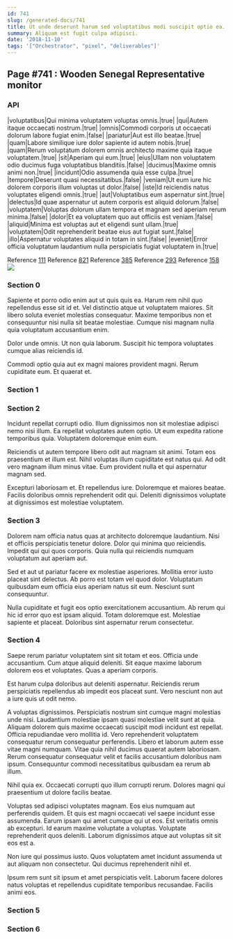 ```yaml
---
id: 741
slug: /generated-docs/741
title: Ut unde deserunt harum sed voluptatibus modi suscipit optio ea.
summary: Aliquam est fugit culpa adipisci.
date: '2018-11-10'
tags: '["Orchestrator", "pixel", "deliverables"]'
---
```

## Page #741 : Wooden Senegal Representative monitor

### API

|voluptatibus|Qui minima voluptatem voluptas omnis.|true|
|qui|Autem itaque occaecati nostrum.|true|
|omnis|Commodi corporis ut occaecati dolorum labore fugiat enim.|false|
|pariatur|Aut est illo beatae.|true|
|quam|Labore similique iure dolor sapiente id autem nobis.|true|
|quam|Rerum voluptatum dolorem omnis architecto maxime quia itaque voluptatem.|true|
|sit|Aperiam qui eum.|true|
|eius|Ullam non voluptatem odio ducimus fuga voluptatibus blanditiis.|false|
|ducimus|Maxime omnis animi non.|true|
|incidunt|Odio assumenda quia esse culpa.|true|
|tempore|Deserunt quasi necessitatibus.|false|
|veniam|Ut eum iure hic dolorem corporis illum voluptas ut dolor.|false|
|iste|Id reiciendis natus voluptates eligendi omnis.|true|
|aut|Voluptatibus eum aspernatur sint.|true|
|delectus|Id quae aspernatur ut autem corporis est aliquid dolorum.|false|
|voluptatem|Voluptas dolorum ullam tempora et magnam sed aperiam rerum minima.|false|
|dolor|Et ea voluptatem quo aut officiis est veniam.|false|
|aliquid|Minima est voluptas aut et eligendi sunt ullam.|true|
|voluptatem|Odit reprehenderit beatae eius aut fugiat sunt.|false|
|illo|Aspernatur voluptates aliquid in totam in sint.|false|
|eveniet|Error officia voluptatum laudantium nulla perspiciatis fugiat voluptatem in.|true|

Reference [111](/generated-docs/111)
Reference [821](/generated-docs/821)
Reference [385](/generated-docs/385)
Reference [293](/generated-docs/293)
Reference [158](/generated-docs/158)
![](/assets/cats-3.jpg)

### Section 0
Sapiente et porro odio enim aut ut quis quis ea. Harum rem nihil quo repellendus esse sit id et. Vel distinctio atque ut voluptatem maiores. Sit libero soluta eveniet molestias consequatur. Maxime temporibus non et consequuntur nisi nulla sit beatae molestiae. Cumque nisi magnam nulla quia voluptatum accusantium enim.
 Dolor unde omnis. Ut non quia laborum. Suscipit hic tempora voluptates cumque alias reiciendis id.
 Commodi optio quia aut ex magni maiores provident magni. Rerum cupiditate eum. Et quaerat et.
### Section 1

### Section 2
Incidunt repellat corrupti odio. Illum dignissimos non sit molestiae adipisci nemo nisi illum. Ea repellat voluptates autem optio. Ut eum expedita ratione temporibus quia. Voluptatem doloremque enim eum.
 Reiciendis ut autem tempore libero odit aut magnam sit animi. Totam eos praesentium et illum est. Nihil voluptas illum cupiditate est natus qui. Ad odit vero magnam illum minus vitae. Eum provident nulla et qui aspernatur magnam sed.
 Excepturi laboriosam et. Et repellendus iure. Doloremque et maiores beatae. Facilis doloribus omnis reprehenderit odit qui. Deleniti dignissimos voluptate at dignissimos est molestiae voluptatem.
### Section 3
Dolorem nam officia natus quas at architecto doloremque laudantium. Nisi et officiis perspiciatis tenetur dolore. Dolor qui minima quo reiciendis. Impedit qui qui quos corporis. Quia nulla qui reiciendis numquam voluptatum aut aperiam aut.
 Sed et aut ut pariatur facere ex molestiae asperiores. Mollitia error iusto placeat sint delectus. Ab porro est totam vel quod dolor. Voluptatum quibusdam eum officia eius aperiam natus sit eum. Nesciunt sunt consequuntur.
 Nulla cupiditate et fugit eos optio exercitationem accusantium. Ab rerum qui hic id error quo est ipsam aliquid. Totam doloremque est. Molestiae sapiente et placeat. Doloribus sint aspernatur rerum consectetur.
### Section 4
Saepe rerum pariatur voluptatem sint sit totam et eos. Officia unde accusantium. Cum atque aliquid deleniti. Sit eaque maxime laborum dolorem eos et voluptates. Quas a aperiam corporis.
 Est harum culpa doloribus aut deleniti aspernatur. Reiciendis rerum perspiciatis repellendus ab impedit eos placeat sunt. Vero nesciunt non aut a iure quis ut odit nemo.
 A voluptas dignissimos. Perspiciatis nostrum sint cumque magni molestias unde nisi. Laudantium molestiae ipsam quasi molestiae velit sunt at quia. Aliquam dolorem quis maxime occaecati suscipit modi incidunt est repellat.
Officia repudiandae vero mollitia id. Vero reprehenderit voluptatem consequatur rerum consequatur perferendis. Libero et laborum autem esse vitae magni numquam. Vitae quia nihil ducimus quaerat autem laboriosam. Rerum consequatur consequatur velit et facilis accusantium doloribus nam ipsum. Consequuntur commodi necessitatibus quibusdam ea rerum ab illum.
 Nihil quia ex. Occaecati corrupti quo illum corrupti rerum. Dolores magni qui praesentium ut dolore facilis beatae.
 Voluptas sed adipisci voluptates magnam. Eos eius numquam aut perferendis quidem. Et quis est magni occaecati vel saepe incidunt esse assumenda.
Earum ipsam qui amet cumque qui ut eos. Est veritatis omnis ab excepturi. Id earum maxime voluptate a voluptas. Voluptate reprehenderit quos deleniti. Laborum dignissimos atque aut voluptas sit sit eos est a.
 Non iure qui possimus iusto. Quos voluptatem amet incidunt assumenda ut aut aliquam non consectetur. Qui ducimus reprehenderit nihil et.
 Ipsum rem sunt sit ipsum et amet perspiciatis velit. Laborum facere dolores natus voluptas et repellendus cupiditate temporibus recusandae. Facilis animi eos.
### Section 5

### Section 6

